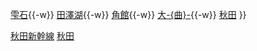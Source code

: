 {{鐵道路線
|模板名稱 = 秋田新幹線
|名稱 = [[File:JR logo (east).svg|25px|東日本旅客鐵道|link=東日本旅客鐵道]] [[秋田新幹線]] [[File:Shinkansen jre.svg|16px]]
|代表色 = #ed4399
|車站列表 =（[[Template:東北新幹線|仙台、東京方向]] ←）[[盛岡站|盛岡]]{{-w}} [[雫石站|雫石]]{{-w}} [[田澤湖站|田澤湖]]{{-w}} [[角館站|角館]]{{-w}} [[大曲站 (秋田縣)|大-{曲}-]]{{-w}} [[秋田站|秋田]]
}}<noinclude>
[[Category:東日本旅客鐵道路線模板|秋田新幹線]]
[[Category:新幹線模板|秋田]]
</noinclude>